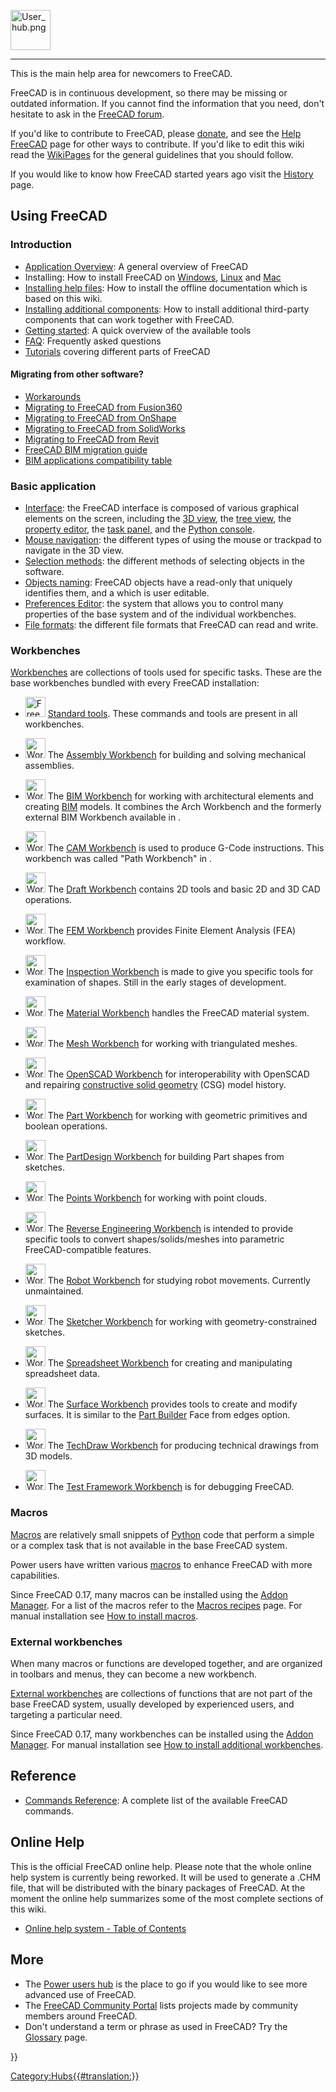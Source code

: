 <languages/>
{{TOCright}}
[[Image:User_hub.png|64px]]
----
<translate>

<!--T:2-->
This is the main help area for newcomers to FreeCAD.

<!--T:3-->
FreeCAD is in continuous development, so there may be missing or outdated information. If you cannot find the information that you need, don't hesitate to ask in the [https://forum.freecad.org FreeCAD forum].

<!--T:21-->
If you'd like to contribute to FreeCAD, please [[Donate|donate]], and see the [[Help_FreeCAD|Help FreeCAD]] page for other ways to contribute. If you'd like to edit this wiki read the [[WikiPages|WikiPages]] for the general guidelines that you should follow.

<!--T:22-->
If you would like to know how FreeCAD started years ago visit the [[History|History]] page.

== Using FreeCAD == <!--T:5-->

===Introduction=== <!--T:6-->

<!--T:7-->
* [[About_FreeCAD|Application Overview]]: A general overview of FreeCAD
* Installing: How to install FreeCAD on [[Installing_on_Windows|Windows]], [[Installing_on_Linux|Linux]] and [[Installing_on_Mac|Mac]]
* [[Installing_Helpfile|Installing help files]]: How to install the offline documentation which is based on this wiki.
* [[Installing_additional_components|Installing additional components]]: How to install additional third-party components that can work together with FreeCAD.
* [[Getting_started|Getting started]]: A quick overview of the available tools
* [[Frequently_asked_questions|FAQ]]: Frequently asked questions
* [[Tutorials|Tutorials]] covering different parts of FreeCAD

====Migrating from other software?==== <!--T:64-->

<!--T:41-->
* [[Workarounds|Workarounds]]
* [[Migrating_to_FreeCAD_from_Fusion360|Migrating to FreeCAD from Fusion360]]
* [[Migrating_to_FreeCAD_from_OnShape|Migrating to FreeCAD from OnShape]]
* [[Migrating_to_FreeCAD_from_SolidWorks|Migrating to FreeCAD from SolidWorks]]
* [[Migrating_to_FreeCAD_from_Revit|Migrating to FreeCAD from Revit]]
* [https://yorik.uncreated.net/blog/2020-010-freecad-bim-guide FreeCAD BIM migration guide]
* [[BIM_application_compatibility_table|BIM applications compatibility table]]

===Basic application=== <!--T:8-->

<!--T:9-->
* [[Interface|Interface]]: the FreeCAD interface is composed of various graphical elements on the screen, including the [[3D_view|3D view]], the [[Tree_view|tree view]], the [[Property_editor|property editor]], the [[Task_panel|task panel]], and the [[Python_console|Python console]].
* [[Mouse_navigation|Mouse navigation]]: the different types of using the mouse or trackpad to navigate in the 3D view.
* [[Selection_methods|Selection methods]]: the different methods of selecting objects in the software.
* [[Object_name|Objects naming]]: FreeCAD objects have a read-only {{incode|Name}} that uniquely identifies them, and a {{incode|Label}} which is user editable.
* [[Preferences_Editor|Preferences Editor]]: the system that allows you to control many properties of the base system and of the individual workbenches.
* [[Import_Export|File formats]]: the different file formats that FreeCAD can read and write.

===Workbenches=== <!--T:10-->

<!--T:33-->
[[Workbenches|Workbenches]] are collections of tools used for specific tasks. These are the base workbenches bundled with every FreeCAD installation:

<!--T:42-->
<!--Please keep this list consistent with Online_Help_Toc and Workbenches-->
* [[Image:Freecad.svg|32px]] [[Std_Base|Standard tools]]. These commands and tools are present in all workbenches.

<!--T:66-->
* [[Image:Workbench_Assembly.svg|32px]] The [[Assembly_Workbench|Assembly Workbench]] for building and solving mechanical assemblies. {{Version|1.0}}

<!--T:67-->
* [[Image:Workbench_BIM.svg|32px]] The [[BIM_Workbench|BIM Workbench]] for working with architectural elements and creating [https://en.wikipedia.org/wiki/Building_information_modeling BIM] models. It combines the Arch Workbench and the formerly external BIM Workbench available in {{VersionMinus|0.21}}.

<!--T:65-->
* [[Image:Workbench_CAM.svg|32px]] The [[CAM_Workbench|CAM Workbench]] is used to produce G-Code instructions. This workbench was called "Path Workbench" in {{VersionMinus|0.21}}.

<!--T:44-->
* [[Image:Workbench_Draft.svg|32px]] The [[Draft_Workbench|Draft Workbench]] contains 2D tools and basic 2D and 3D CAD operations.

<!--T:45-->
* [[Image:Workbench_FEM.svg|32px]] The [[FEM_Workbench|FEM Workbench]] provides Finite Element Analysis (FEA) workflow.

<!--T:47-->
* [[Image:Workbench_Inspection.svg|32px]] The [[Inspection_Workbench|Inspection Workbench]] is made to give you specific tools for examination of shapes. Still in the early stages of development.

<!--T:68-->
* [[Image:Workbench_Material.svg|32px]] The [[Material_Workbench|Material Workbench]] handles the FreeCAD material system. {{Version|1.0}}

<!--T:48-->
* [[Image:Workbench_Mesh.svg|32px]] The [[Mesh_Workbench|Mesh Workbench]] for working with triangulated meshes.

<!--T:49-->
* [[Image:Workbench_OpenSCAD.svg|32px]] The [[OpenSCAD_Workbench|OpenSCAD Workbench]] for interoperability with OpenSCAD and repairing [[Constructive_solid_geometry|constructive solid geometry]] (CSG) model history.

<!--T:50-->
* [[Image:Workbench_Part.svg|32px]] The [[Part_Workbench|Part Workbench]] for working with geometric primitives and boolean operations.

<!--T:51-->
* [[Image:Workbench_PartDesign.svg|32px]] The [[PartDesign_Workbench|PartDesign Workbench]] for building Part shapes from sketches.

<!--T:53-->
* [[Image:Workbench_Points.svg|32px]] The [[Points_Workbench|Points Workbench]]  for working with point clouds.

<!--T:55-->
* [[Image:Workbench_Reverse_Engineering.svg|32px]] The [[Reverse_Engineering_Workbench|Reverse Engineering Workbench]] is intended to provide specific tools to convert shapes/solids/meshes into parametric FreeCAD-compatible features.

<!--T:56-->
* [[Image:Workbench_Robot.svg|32px]] The [[Robot_Workbench|Robot Workbench]] for studying robot movements. Currently unmaintained.

<!--T:57-->
* [[Image:Workbench_Sketcher.svg|32px]] The [[Sketcher_Workbench|Sketcher Workbench]] for working with geometry-constrained sketches.

<!--T:58-->
* [[Image:Workbench_Spreadsheet.svg|32px]] The [[Spreadsheet_Workbench|Spreadsheet Workbench]] for creating and manipulating spreadsheet data.

<!--T:60-->
* [[Image:Workbench_Surface.svg|32px]] The [[Surface_Workbench|Surface Workbench]] provides tools to create and modify surfaces. It is similar to the [[Part_Builder|Part Builder]] Face from edges option.

<!--T:61-->
* [[Image:Workbench_TechDraw.svg|32px]] The [[TechDraw_Workbench|TechDraw Workbench]] for producing technical drawings from 3D models.

<!--T:62-->
* [[Image:Workbench_Test.svg|32px]] The [[Testing|Test Framework Workbench]] is for debugging FreeCAD.

===Macros=== <!--T:24-->

<!--T:35-->
[[Macros|Macros]] are relatively small snippets of [[Python|Python]] code that perform a simple or a complex task that is not available in the base FreeCAD system.

<!--T:36-->
Power users have written various [[Macros|macros]] to enhance FreeCAD with more capabilities.

<!--T:32-->
Since FreeCAD 0.17, many macros can be installed using the [[Std_AddonMgr|Addon Manager]]. For a list of the macros refer to the [[Macros_recipes|Macros recipes]] page. For manual installation see [[How_to_install_macros|How to install macros]].

===External workbenches=== <!--T:23-->

<!--T:37-->
When many macros or functions are developed together, and are organized in toolbars and menus, they can become a new workbench.

<!--T:38-->
[[External_workbenches|External workbenches]] are collections of functions that are not part of the base FreeCAD system, usually developed by experienced users, and targeting a particular need.

<!--T:31-->
Since FreeCAD 0.17, many workbenches can be installed using the [[Std_AddonMgr|Addon Manager]]. For manual installation see [[How_to_install_additional_workbenches|How to install additional workbenches]].

==Reference== <!--T:12-->

<!--T:13-->
* [[List_of_Commands|Commands Reference]]: A complete list of the available FreeCAD commands.

== Online Help == <!--T:14-->

<!--T:15-->
<!-- To download the online help in FreeCAD you need to set the proper Url in the [[Preferences_Editor|Preferences Editor]] of FreeCAD. Currently the right url has to point to this page. That means you need to set it to:
 [https://web.archive.org/web/20070224011058/http://juergen-riegel.net/FreeCAD/Docu/index.php/User_hub https://web.archive.org/web/20070224011058/http://juergen-riegel.net/FreeCAD/Docu/index.php/User_hub]
-->

<!--T:16-->
This is the official FreeCAD online help. Please note that the whole online help system is currently being reworked. It will be used to generate a .CHM file, that will be distributed with the binary packages of FreeCAD. At the moment the online help summarizes some of the most complete sections of this wiki.
* [[Online_Help_Toc|Online help system - Table of Contents]]

== More == <!--T:17-->

<!--T:18-->
* The [[Power_users_hub|Power users hub]] is the place to go if you would like to see more advanced use of FreeCAD.
* The [[FreeCAD_Community_Portal|FreeCAD Community Portal]] lists projects made by community members around FreeCAD.
* Don't understand a term or phrase as used in FreeCAD? Try the [[Glossary|Glossary]] page.


</translate>
{{Userdocnavi{{#translation:}}}}
[[Category:Hubs{{#translation:}}]]